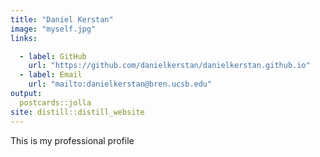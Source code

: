 ```yaml
---
title: "Daniel Kerstan"
image: "myself.jpg"
links:

  - label: GitHub
    url: "https://github.com/danielkerstan/danielkerstan.github.io"
  - label: Email
    url: "mailto:danielkerstan@bren.ucsb.edu"
output:
  postcards::jolla
site: distill::distill_website
---
```

 
 This is my professional profile
